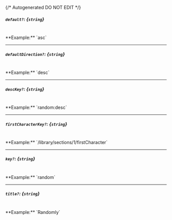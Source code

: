 {/* Autogenerated DO NOT EDIT  */}
##### `default?`: *{`string`}*
<br/>
**Example:** `asc`

---
##### `defaultDirection?`: *{`string`}*
<br/>
**Example:** `desc`

---
##### `descKey?`: *{`string`}*
<br/>
**Example:** `random:desc`

---
##### `firstCharacterKey?`: *{`string`}*
<br/>
**Example:** `/library/sections/1/firstCharacter`

---
##### `key?`: *{`string`}*
<br/>
**Example:** `random`

---
##### `title?`: *{`string`}*
<br/>
**Example:** `Randomly`


